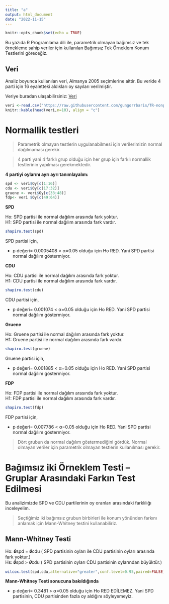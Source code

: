 ---
title: "a"
output: html_document
date: "2022-11-15"
---

```{r setup, include=FALSE}
knitr::opts_chunk$set(echo = TRUE)
```

Bu yazıda R Programlama dili ile, parametrik olmayan bağımsız ve tek örnekleme sahip veriler için kullanılan Bağımsız Tek Örneklem Konum Testlerini göreceğiz. 

## Veri

Analiz boyunca kullanılan veri, Almanya 2005 seçimlerine aittir. Bu veride 4 parti için 16 eyaletteki aldıkları oy sayıları verilmiştir. 

Veriye buradan ulaşabilirsiniz: <a href="https://vincentarelbundock.github.io/Rdatasets/doc/vcd/Bundestag2005.html">Veri</a>

```{r}
veri <-read.csv("https://raw.githubusercontent.com/gungorrbaris/TR-nonparametric.statistics-R/main/data/data.csv",sep = ";")
knitr::kable(head(veri,n=10), align = "c")
```

# Normallik testleri 

> Parametrik olmayan testlerin uygulanabilmesi için verilerimizin normal dağılmaması gerekir.

> 4 parti yani 4 farklı grup olduğu için her grup için farklı normallik testlerinin yapılması gerekmektedir.

**4 partiyi oylarını ayrı ayrı tanımlayalım:**

```{r}
spd <- veri$Oy[c(1:16)] 
cdu <- veri$Oy[c(17:32)] 
gruene <- veri$Oy[c(33:48)] 
fdp<- veri $Oy[c(49:64)]
```


**SPD**

Ho: SPD partisi ile normal dağılım arasında fark yoktur.<br>
H1: SPD partisi ile normal dağılım arasında fark vardır.


```{r}
shapiro.test(spd)
```

SPD partisi için,

- p değeri= 0.0005408 < α=0.05 olduğu için Ho RED. Yani SPD partisi normal dağılım göstermiyor.



**CDU**

Ho: CDU partisi ile normal dağılım arasında fark yoktur.<br>
H1: CDU partisi ile normal dağılım arasında fark vardır.


```{r}
shapiro.test(cdu)
```

CDU partisi için,

- p değeri= 0.001074 < α=0.05 olduğu için Ho RED. Yani SPD partisi normal dağılım göstermiyor.



**Gruene**

Ho: Gruene partisi ile normal dağılım arasında fark yoktur.<br>
H1: Gruene partisi ile normal dağılım arasında fark vardır.


```{r}
shapiro.test(gruene)
```

Gruene partisi için,

- p değeri= 0.001885 < α=0.05 olduğu için Ho RED. Yani SPD partisi normal dağılım göstermiyor.


**FDP**

Ho: FDP partisi ile normal dağılım arasında fark yoktur.<br>
H1: FDP partisi ile normal dağılım arasında fark vardır.


```{r}
shapiro.test(fdp)
```

FDP partisi için,

- p değeri= 0.007786 < α=0.05 olduğu için Ho RED. Yani SPD partisi normal dağılım göstermiyor.


> Dört grubun da normal dağılım göstermediğini gördük. Normal olmayan veriler için parametrik olmayan testlerin kullanılması gerekir.


# Bağımsız iki Örneklem Testi – Gruplar Arasındaki Farkın Test Edilmesi

Bu analizimizde SPD ve CDU partilerinin oy oranları arasındaki farklılığı inceleyelim.


> Seçtiğimiz iki bağımsız grubun birbirleri ile konum yönünden farkını anlamak için Mann-Whitney testini kullanabiliriz.

## Mann-Whitney Testi

Ho: 𝜽spd = 𝜽cdu ( SPD partisinin oyları ile CDU partisinin oyları arasında fark yoktur.) <br>
Hs: 𝜽spd > 𝜽cdu ( SPD partisinin oyları CDU partisinin oylarından büyüktür.)


```{r}
wilcox.test(spd,cdu,alternative="greater",conf.level=0.95,paired=FALSE)
```
**Mann-Whitney Testi sonucuna bakıldığında**

- p değeri= 0.3481 > α=0.05 olduğu için Ho RED EDİLEMEZ. Yani SPD partisinin, CDU partisinden fazla oy aldığını söyleyemeyiz.
























